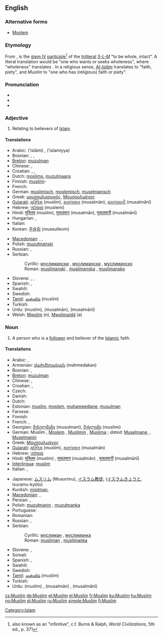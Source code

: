 {{also|muslim}}
==English==
{{wikipedia}}

===Alternative forms===
* [[Moslem]]

===Etymology===
From {{etyl|ar}} {{term|مسلم|مُسْلِمٌ|tr=múslimun|sc=Arab}}, is the [[Appendix:Arabic verb forms#Form IV|stem IV]] [[w:Arabic grammar#Participle|participle]]<ref>also known as an "infinitive", c.f. Burns & Ralph, ''World Civilizations'', 5th ed., p. 371</ref> of the [[triliteral]] ''[[w:S-L-M|S-L-M]]'' "to be whole, intact". A literal translation would be "one who wants or seeks wholeness", where "wholeness" translates {{term|إسلام|إسْلامٌ|sc=Arab|tr=islāmun}}. In a religious sense, ''[[w:Islam|Al-Islām]]'' translates to "faith, piety", and ''Muslim'' to "one who has (religious) faith or piety".

===Pronunciation===
* {{IPA|/ˈmʌsləm/|/ˈmʌzləm/|/ˈmʊslɪm/|/ˈmʊzlɪm/|lang=en}}
* {{audio|en-uk-Muslim.ogg|Audio (UK)}}
* {{rhymes|ʌsləm|ʌzləm|ʊslɪm|ʊzlɪm}}

===Adjective===
{{en-adj|-}}

# Relating to believers of [[Islam]].

====Translations====
{{trans-top|Relating to believers of Islam}}
* Arabic: {{Arab|[[إسلامي]]}} (’islāmi) {{m}}, {{Arab|[[إسلامية]]}} (’islamíyya) {{f}}
* Bosnian: {{t-|bs|muslimanski|m}}, {{t-|bs|muslimanski|f|alt=muslimanska}}, {{t-|bs|muslimanski|n|alt=muslimansko}}
* [[Breton]]: [[muzulman]]
* Chinese: {{t|cmn|穆斯林|tr=Mùsīlín|sc=Hans|xs=Mandarin}},  {{t|cmn|清真|tr=Qīngzhēn|sc=Hans|xs=Mandarin}}
* Croatian: {{t-|hr|muslimanski|m}}, {{t-|hr|muslimanski|f|alt=muslimanska}}, {{t-|hr|muslimanski|n|alt=muslimansko}}
* Dutch: [[moslims]], [[muzulmaans]]
* Finnish: [[muslimi]]-
* French: {{t+|fr|musulman|m}}
* German: [[muslimisch]], [[moslemisch]], [[muselmanisch]]
* Greek: [[μουσουλμανικός]], [[Μουσουλμάνος]]
* [[Gujarati]]: [[મુસ્લિમ]] (muslim), [[મુસલમાન]] (musalmān), [[મુસલમાની]] (musalmānī)
* Hebrew: [[מוסלמי]] (muslemi)
* Hindi: [[मुस्लिम]] (muslim), [[मुसलमान]] (musalmān), [[मुसलमानी]] (musalmānī)
* Hungarian: {{t+|hu|muszlim}}, {{t+|hu|muzulmán}}
* Italian: {{t+|it|musulmano}}
* Korean: [[무슬림]] (museulleom)
{{trans-mid}}
* [[Macedonian]]: {{t|mk|муслимански|m|tr=muslimánski|sc=Cyrl}},  {{t|mk|муслимански|alt=муслиманска|f|tr=muslimánska|sc=Cyrl}},  {{t|mk|муслимански|alt=муслиманско|n|tr=muslimánskо|sc=Cyrl}}
* Polish: [[muzułmański]] {{m}}
* Russian: {{t|ru|мусульманский|m|tr=musul’mánskij|sc=Cyrl}},  {{t|ru|исламский|tr=islámskij|sc=Cyrl}}
* Serbian:
*: Cyrillic: [[муслимански#Serbian|муслимански]] {{m}}, [[муслимански#Serbian|муслиманска]] {{f}}, [[муслимански#Serbian|муслиманско]] {{n}}
*: Roman: [[muslimanski#Serbian|muslimanski]] {{m}}, [[muslimanski#Serbian|muslimanska]] {{f}}, [[muslimanski#Serbian|muslimansko]] {{n}}
* Slovene: {{t+|sl|muslimanski|m}}, {{t+|sl|muslimanski|f|alt=muslimanska}}, {{t+|sl|muslimanski|n|alt=muslimansko}}
* Spanish: {{t+|es|musulmán|m}}, {{t-|es|musulmana|f}}
* Swahili: {{t|sw|mwiislamu}}
* Swedish: {{t+|sv|muslimsk}}
* [[Tamil]]: [[முஸ்லிம்]] (muslim)
* Turkish: {{t+|tr|Müslüman}}
* Urdu: {{ur-Arab|[[مسلم]]}} (muslim), {{ur-Arab|[[مسلمان]]}} (musalmān), {{ur-Arab|[[مسلمانی]]}} (musalmānī)
* Welsh: [[Mwslim]] (n), [[Mwslimaidd]] (a)
{{trans-bottom}}

===Noun===
{{en-noun}}

# A person who is a [[follower]] and believer of the [[Islamic]] faith.

====Translations====
{{trans-top|believer}}
* Arabic: {{t+|ar|مسلم|m|tr=múslim|sc=Arab}}, {{t-|ar|مسلمة|f|tr=muslíma|sc=Arab}}
* Armenian: [[մահմեդական]] (mahmedakan)
* Bosnian: {{t-|bs|musliman|m}}, {{t-|bs|muslimanka|f}}
* [[Breton]]: [[muzulman]] {{m}}
* Chinese: {{t|cmn|穆斯林|tr=Mùsīlín|sc=Hans|xs=Mandarin}},  {{t|cmn|清真|tr=Qīngzhēn|sc=Hans|xs=Mandarin}}
* Croatian: {{t-|hr|musliman|m}}, {{t-|hr|muslimanka|f}}
* Czech: {{t+|cs|muslim|m}}
* Danish: {{t+|da|muslim|m|f}}
* Dutch: {{t+|nl|moslim|m}}
* Estonian: [[muslim]], [[moslem]], [[muhameedlane]], [[musulman]]
* Faroese: {{t-|fo|muslimur|m|xs=Faroese}}
* Finnish: {{t-|fi|muslimi}}
* French: {{t+|fr|musulman|m}}, {{t+|fr|musulmane|f}}
* Georgian: [[მუსულმანი]] (musulmani), [[მუსლიმი]] (muslimi)
* German: Muslim {{m}}, [[Moslem]] {{m}}, [[Muslimin]] {{f}}, [[Muslima]] {{f}}; ''dated:'' [[Muselmane]], {{m}}, [[Muselmanin]] {{f}}
* Greek: [[Μουσουλμάνος]]
* [[Gujarati]]: [[મુસ્લિમ]] (muslim), [[મુસલમાન]] (musalmān)
* Hebrew: [[מוסלמי]]
* Hindi: [[मुस्लिम]] (muslim) {{m}}, [[मुसलमान]] (musalmān) {{m}}, [[मुसलमानी]] (musalmānī) {{f}}
* [[Interlingua]]: [[muslim]]
* Italian: {{t+|it|musulmano|m}}, {{t+|it|musulmana|f}}
{{trans-mid}}
* Japanese: [[ムスリム]] (Musurimu), [[イスラム教徒]], ([[イスラムきょうと]], Isuramu-kyōto)
* Kurdish: [[misilman]], {{ku-Arab|[[موسلمان]]}}
* [[Macedonian]]: {{t|mk|Муслиман|m|sc=Cyrl}},  {{t|mk|Муслиманка|f|tr=Muslimánka|sc=Cyrl}}
* Persian: {{t-|fa|مسلم|tr=moslem|sc=fa-Arab|xs=Persian}}, {{t-|fa|مسلمان|tr=mosalmān|sc=fa-Arab|xs=Persian}}
* Polish: [[muzułmanin]] {{m}}, [[muzułmanka]] {{f}}
* Portuguese: {{t+|pt|muçulmano|m}}
* Romanian: {{t-|ro|musulman|m}}
* Russian: {{t|ru|мусульманин|m|tr=musul’mánin|sc=Cyrl}}, {{t|ru|мусульманка|f|tr=musul’mánka|sc=Cyrl}}
* Serbian:
*: Cyrillic: [[муслиман#Serbian|муслиман]] {{m}}, [[муслиманка#Serbian|муслиманка]] {{f}}
*: Roman: [[musliman#Serbian|musliman]] {{m}}, [[muslimanka#Serbian|muslimanka]] {{f}}
* Slovene: {{t+|sl|musliman|m}}, {{t-|sl|muslimanka|f}}
* Somali: {{t-|so|muslim|m|xs=Somali}}
* Spanish: {{t+|es|musulmán|m}}, {{t-|es|musulmana|f}}
* Swahili: {{t|sw|mwiislamu}}
* Swedish: {{t+|sv|muslim}}
* [[Tamil]]: [[முஸ்லிம்]] (muslim)
* Turkish: {{t+|tr|Müslüman}}
* Urdu: {{ur-Arab|[[مسلم]]}} (muslim) {{m}}, {{ur-Arab|[[مسلمان]]}} (musalmān) {{m}}, {{ur-Arab|[[مسلمانی]]}} (musalmānī) {{f}}
{{trans-bottom}}

<references/>

[[Category:Islam]]

[[cs:Muslim]]
[[de:Muslim]]
[[et:Muslim]]
[[el:Muslim]]
[[fr:Muslim]]
[[ku:Muslim]]
[[hu:Muslim]]
[[no:Muslim]]
[[pl:Muslim]]
[[ru:Muslim]]
[[simple:Muslim]]
[[fi:Muslim]]